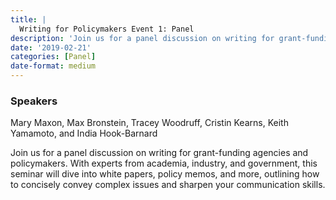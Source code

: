 ```yaml
---
title: |
  Writing for Policymakers Event 1: Panel
description: 'Join us for a panel discussion on writing for grant-funding agencies and policymakers.'
date: '2019-02-21'
categories: [Panel]
date-format: medium 
---
```



### Speakers  
Mary Maxon, Max Bronstein, Tracey Woodruff, Cristin Kearns, Keith Yamamoto, and India Hook-Barnard

Join us for a panel discussion on writing for grant-funding agencies and policymakers. With experts from academia, industry, and government, this seminar will dive into white papers, policy memos, and more, outlining how to concisely convey complex issues and sharpen your communication skills.


